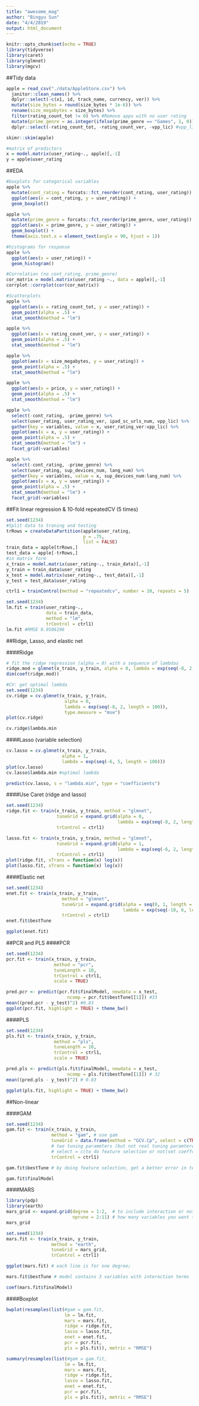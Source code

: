 ```yaml
---
title: "awesome_mag"
author: "Bingyu Sun"
date: "4/4/2019"
output: html_document
---
```


```r
knitr::opts_chunk$set(echo = TRUE)
library(tidyverse)
library(caret)
library(glmnet)
library(mgcv)
```

##Tidy data
```r
apple = read_csv("./data/AppleStore.csv") %>%
  janitor::clean_names() %>%
  dplyr::select(-c(x1, id, track_name, currency, ver)) %>%
  mutate(size_bytes = round(size_bytes * 1e-6)) %>%
  rename(size_megabytes = size_bytes) %>%
  filter(rating_count_tot != 0) %>% #Remove apps with no user rating
  mutate(prime_genre = as.integer(ifelse(prime_genre == "Games", 1, 0))) %>% 
  dplyr::select(-rating_count_tot, -rating_count_ver, -vpp_lic) #vpp_lic has nearzero variance

skimr::skim(apple)

#matrix of predictors
x = model.matrix(user_rating~., apple)[,-1]
y = apple$user_rating
```

##EDA
```r
#boxplots for categorical variables
apple %>%
  mutate(cont_rating = forcats::fct_reorder(cont_rating, user_rating)) %>% 
  ggplot(aes(x = cont_rating, y = user_rating)) + 
  geom_boxplot()

apple %>%
  mutate(prime_genre = forcats::fct_reorder(prime_genre, user_rating)) %>% 
  ggplot(aes(x = prime_genre, y = user_rating)) + 
  geom_boxplot() +
  theme(axis.text.x = element_text(angle = 90, hjust = 1))

#histograms for response
apple %>% 
  ggplot(aes(x = user_rating)) +
  geom_histogram()

#Correlation (no cont_rating, prime_genre)
cor_matrix = model.matrix(user_rating ~., data = apple)[,-1]
corrplot::corrplot(cor(cor_matrix))

#Scatterplots
apple %>% 
  ggplot(aes(x = rating_count_tot, y = user_rating)) +
  geom_point(alpha = .5) +
  stat_smooth(method = "lm")

apple %>% 
  ggplot(aes(x = rating_count_ver, y = user_rating)) +
  geom_point(alpha = .5) +
  stat_smooth(method = "lm")

apple %>% 
  ggplot(aes(x = size_megabytes, y = user_rating)) +
  geom_point(alpha = .5) +
  stat_smooth(method = "lm")

apple %>% 
  ggplot(aes(x = price, y = user_rating)) +
  geom_point(alpha = .5) +
  stat_smooth(method = "lm")

apple %>% 
  select(-cont_rating, -prime_genre) %>%
  select(user_rating, user_rating_ver, ipad_sc_urls_num, vpp_lic) %>%
  gather(key = variables, value = x, user_rating_ver:vpp_lic) %>% 
  ggplot(aes(x = x, y = user_rating)) + 
  geom_point(alpha = .5) +
  stat_smooth(method = "lm") +
  facet_grid(~variables)

apple %>% 
  select(-cont_rating, -prime_genre) %>%
  select(user_rating, sup_devices_num, lang_num) %>%
  gather(key = variables, value = x, sup_devices_num:lang_num) %>% 
  ggplot(aes(x = x, y = user_rating)) + 
  geom_point(alpha = .5) +
  stat_smooth(method = "lm") +
  facet_grid(~variables)
```

##Fit linear regression & 10-fold repeatedCV (5 times)
```r
set.seed(1234)
#Split data to traning and testing
trRows = createDataPartition(apple$user_rating,
                             p = .75,
                             list = FALSE)
train_data = apple[trRows,]
test_data = apple[-trRows,]
#in matrix form
x_train = model.matrix(user_rating~., train_data)[,-1] 
y_train = train_data$user_rating
x_test = model.matrix(user_rating~., test_data)[,-1] 
y_test = test_data$user_rating

ctrl1 = trainControl(method = "repeatedcv", number = 10, repeats = 5)

set.seed(1234)
lm.fit = train(user_rating~.,
               data = train_data,
               method = "lm",
               trControl = ctrl1)
lm.fit #RMSE 0.9506196
```

##Ridge, Lasso, and elastic net

####Ridge
```r
# fit the ridge regression (alpha = 0) with a sequence of lambdas
ridge.mod = glmnet(x_train, y_train, alpha = 0, lambda = exp(seq(-8, 2, length = 100)))
dim(coef(ridge.mod))

#CV: get optimal lambda
set.seed(1234)
cv.ridge = cv.glmnet(x_train, y_train, 
                      alpha = 0, 
                      lambda = exp(seq(-8, 2, length = 100)), 
                      type.measure = "mse")
plot(cv.ridge)

cv.ridge$lambda.min
```

####Lasso (variable selection)
```r
cv.lasso = cv.glmnet(x_train, y_train, 
                     alpha = 1, 
                     lambda = exp(seq(-6, 5, length = 100)))
plot(cv.lasso)
cv.lasso$lambda.min #optimal lambda

predict(cv.lasso, s = "lambda.min", type = "coefficients")
```

####Use Caret (ridge and lasso)
```r
set.seed(1234)
ridge.fit <- train(x_train, y_train, method = "glmnet", 
                   tuneGrid = expand.grid(alpha = 0,
                                          lambda = exp(seq(-8, 2, length = 100))),
                   trControl = ctrl1)

lasso.fit <- train(x_train, y_train, method = "glmnet", 
                   tuneGrid = expand.grid(alpha = 1,
                                          lambda = exp(seq(-6, 2, length = 100))),
                   trControl = ctrl1)
plot(ridge.fit, xTrans = function(x) log(x))
plot(lasso.fit, xTrans = function(x) log(x))
```

####Elastic net
```r
set.seed(1234)
enet.fit <- train(x_train, y_train,
                     method = "glmnet",
                     tuneGrid = expand.grid(alpha = seq(0, 1, length = 5), 
                                            lambda = exp(seq(-10, 6, length = 50))),
                     trControl = ctrl1)
enet.fit$bestTune

ggplot(enet.fit)
```

##PCR and PLS
####PCR
```r
set.seed(1234)
pcr.fit <- train(x_train, y_train,
                  method = "pcr",
                  tuneLength = 10,
                  trControl = ctrl1,
                  scale = TRUE) 

pred.pcr <- predict(pcr.fit$finalModel, newdata = x_test,
                       ncomp = pcr.fit$bestTune[[1]]) #33
mean((pred.pcr - y_test)^2) #0.83
ggplot(pcr.fit, highlight = TRUE) + theme_bw()
```

####PLS
```r
set.seed(1234)
pls.fit <- train(x_train, y_train,
                  method = "pls",
                  tuneLength = 10,
                  trControl = ctrl1,
                  scale = TRUE) 

pred.pls <- predict(pls.fit$finalModel, newdata = x_test,
                       ncomp = pls.fit$bestTune[[1]]) # 32
mean((pred.pls - y_test)^2) # 0.83

ggplot(pls.fit, highlight = TRUE) + theme_bw()
```

##Non-linear

####GAM
```r
set.seed(1234)
gam.fit <- train(x_train, y_train,
                 method = "gam", # use gam
                 tuneGrid = data.frame(method = "GCV.Cp", select = c(TRUE,FALSE)),
                 # two tuning parameters (but not real tuning paramteres from what we taught in class)
                 # select = c(to do feature selection or not(set coeffcients to be zero or not), method is gcv from mgcv package)
                 trControl = ctrl1)

gam.fit$bestTune # by doing feature selection, get a better error in terms of MSE

gam.fit$finalModel 
```

####MARS
```r
library(pdp)
library(earth)
mars_grid <- expand.grid(degree = 1:2,  # to include interaction or not
                         nprune = 2:11) # how many variables you want to include
mars_grid

set.seed(1234)
mars.fit <- train(x_train, y_train,
                 method = "earth",
                 tuneGrid = mars_grid,
                 trControl = ctrl1)

ggplot(mars.fit) # each line is for one degree;

mars.fit$bestTune # model contains 3 variables with interaction terms

coef(mars.fit$finalModel)
```

####Boxplot
```r
bwplot(resamples(list(#gam = gam.fit,
                      lm = lm.fit,
                      mars = mars.fit,
                      ridge = ridge.fit,
                      lasso = lasso.fit,
                      enet = enet.fit,
                      pcr = pcr.fit,
                      pls = pls.fit)), metric = "RMSE")
```

```r
summary(resamples(list(#gam = gam.fit,
                      lm = lm.fit,
                      mars = mars.fit,
                      ridge = ridge.fit,
                      lasso = lasso.fit,
                      enet = enet.fit,
                      pcr = pcr.fit,
                      pls = pls.fit)), metric = "RMSE")
```


